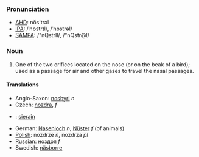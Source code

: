===Pronunciation===
*[[w:AHD|AHD]]: nŏs'trəl
*[[w:IPA|IPA]]: /ˈnɒstrɪl/, /ˈnɒstrəl/
*[[w:SAMPA|SAMPA]]: /"nQstrIl/, /"nQstr@l/

===Noun===
#One of the two orifices located on the nose (or on the beak of a bird); used as a passage for air and other gases to travel the nasal passages.

====Translations====
*Anglo-Saxon: [[nosþyrl]] ''n''
*Czech: [[nozdra]], ''f''
*{{fi}}: [[sierain]]
*German: [[Nasenloch]] ''n'', [[Nüster]] ''f'' (of animals)
*[[Polish]]: nozdrze ''n'', nozdrza ''pl''
*Russian: [[ноздря]] ''f''
*Swedish: [[näsborre]]